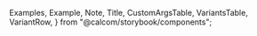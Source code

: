 
  Examples,
  Example,
  Note,
  Title,
  CustomArgsTable,
  VariantsTable,
  VariantRow,
} from "@calcom/storybook/components";


<Meta title="UI/Tooltip" component={Tooltip} />

<Title title="Tooltip" suffix="Brief" subtitle="Version 2.0 — Last Update: 06 Jan 2023" />

## Definition

Tooltip components can be used to provide additional information about an element when the user hovers over or focuses on the element.

<CustomArgsTable of={Tooltip} />

<Canvas>
  <Story
    name="Tooltip"
    args={{
      alertMsg: "Copied!",
      hoverMsg: "Copy to clipboard",
      content: "Hover Me",
    }}
    argTypes={{
      alertMsg: {
        control: {
          type: "text",
        },
      },
      hoverMsg: {
        control: {
          type: "text",
        },
      },
      content: {
        control: {
          type: "text",
        },
      },
    }}>
    {({ alertMsg, hoverMsg, content }) => (
      <TooltipProvider>
        <VariantsTable titles={[""]} columnMinWidth={150}>
          <VariantRow variant="Default">
            <Tooltip content={`${hoverMsg}`}>
              <span
                className="darked:text-darkgray-50 bg-brand-default darked:bg-darkgray-900 rounded-md p-2 text-gray-100 hover:cursor-pointer"
                onClick={() => {
                  alert(`${alertMsg}`);
                }}>
                {content}
              </span>
            </Tooltip>
          </VariantRow>
        </VariantsTable>
      </TooltipProvider>
    )}
  </Story>
</Canvas>
